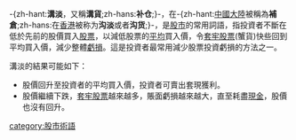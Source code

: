 {{original research|time=2015-09-16T01:44:57+00:00}}
{{unreferenced|time=2015-09-16T01:44:57+00:00}}
{{noteTA
|T = zh-hant:溝淡; zh-hans:补仓;
|1 = zh-hant:溝淡; zh-hans:补仓;
}}
-{zh-hant:'''溝淡'''，又稱'''溝貨''';zh-hans:'''补仓''';}-，在-{zh-hant:[[中國大陸|中國大陸]]被稱為'''補倉''';zh-hans:在[[香港|香港]]被称为'''沟淡'''或者'''沟货''';}-，是[[股市|股市]]的常用詞語，指投資者不斷在低於先前的股價買入[[股票|股票]]，以減低股票的[[平均|平均]]買入價，令[[套牢股票|套牢股票]](蟹貨)快些回到平均買入價，減少整體[[虧損|虧損]]。這是投資者最常用減少股票投資虧損的方法之一。

溝淡的結果可能如下：
*股價回升至投資者的平均買入價，投資者可賣出套現獲利。
*股價繼續下跌，[[套牢股票|套牢股票]]越來越多，賬面虧損越來越大，直至耗盡[[現金|現金]]，股價也沒有回升。

[[category:股市術語|category:股市術語]]
{{stub}}